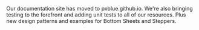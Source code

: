 Our documentation site has moved to pxblue.github.io. We're also bringing testing to the forefront and adding unit tests to all of our resources. Plus new design patterns and examples for Bottom Sheets and Steppers.
